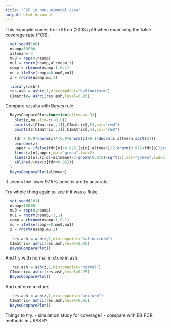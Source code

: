 ```yaml
---
title: "FSR in non-unimodal case"
output: html_document
---
```


This example comes from Efron (2008) p16 when examining the false coverage rate (FCR). 

```r
  set.seed(100)
  nsamp=10000
  altmean=-3
  mu0 = rep(0,nsamp)
  mu1 = rnorm(nsamp,altmean,1)
  comp = rbinom(nsamp,1,0.1)
  mu = ifelse(comp==0,mu0,mu1)
  z = rnorm(nsamp,mu,1)
```

```r
  library(ashr)
  res.ash = ash(z,1,mixcompdist="halfuniform")
  CImatrix= ashci(res.ash,level=0.95)
```

Compare results with Bayes rule
```r
  BayesComparePlot=function(altmean=-3){
    plot(z,mu,xlim=c(-8,0))
    points(z[CImatrix[,1]],CImatrix[,5],col="red")
    points(z[CImatrix[,1]],CImatrix[,4],col="red")

    fdr = 0.9*dnorm(z)/(0.9*dnorm(z)+0.1*dnorm(z,altmean,sqrt(2)))
    o=order(z)
    upper = ifelse(fdr[o]<0.025,(z[o]+altmean)/2+qnorm(0.975+fdr[o])/sqrt(2),0)
    lines(z[o],upper,col="green",lwd=2)
    lines(z[o],(z[o]+altmean)/2-qnorm(0.975)/sqrt(2),col="green",lwd=2)
    abline(v=max(z[fdr<0.05]))
  }
  BayesComparePlot(altmean)
```


It seems the lower 97.5% point is pretty accurate. 


Try whole thing again to see if it was a fluke
```r
  set.seed(101)
  nsamp=10000
  mu0 = rep(0,nsamp)
  mu1 = rnorm(nsamp,-3,1)
  comp = rbinom(nsamp,1,0.1)
  mu = ifelse(comp==0,mu0,mu1)
  z = rnorm(nsamp,mu,1)
```

```r
   res.ash = ash(z,1,mixcompdist="halfuniform")
  CImatrix= ashci(res.ash,level=0.95)
  BayesComparePlot()
```

And try with normal mixture in ash:

```r
   res.ash = ash(z,1,mixcompdist="normal")
  CImatrix= ashci(res.ash,level=0.95)
  BayesComparePlot()
```


And uniform mixture:
```r
   res.ash = ash(z,1,mixcompdist="uniform")
  CImatrix= ashci(res.ash,level=0.95)
  BayesComparePlot()
```




Things to try:
- simulation study for coverage?
- compare with EB FCR methods in JRSS B?

